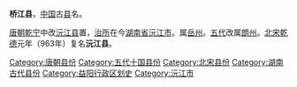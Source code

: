 '''桥江县'''，[[中国|中国]]古[[县|县]]名。

[[唐朝|唐朝]][[乾寧|乾宁]]中改[[沅江县|沅江县]]置，[[治所|治所]]在今[[湖南省|湖南省]][[沅江市|沅江市]]。属[[岳州|岳州]]。[[五代|五代]]改属[[朗州|朗州]]。[[北宋|北宋]][[乾德_(北宋)|乾德]]元年（963年）复名'''沅江县'''。 

{{湖南行政区划小作品}}
{{DEFAULTSORT:Q}}
[[Category:唐朝县份|Category:唐朝县份]]
[[Category:五代十国县份|Category:五代十国县份]]
[[Category:北宋县份|Category:北宋县份]]
[[Category:湖南古代县份|Category:湖南古代县份]]
[[Category:益阳行政区划史|Category:益阳行政区划史]]
[[Category:沅江市|Category:沅江市]]